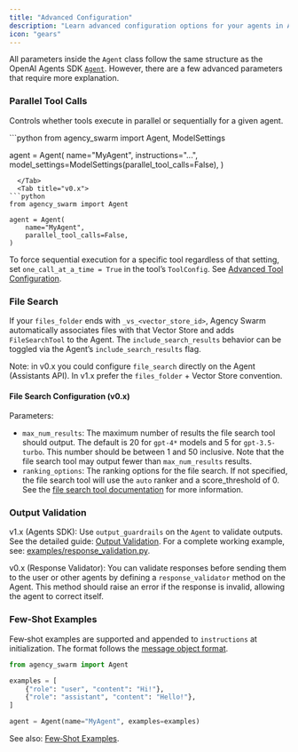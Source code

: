 ```yaml
---
title: "Advanced Configuration"
description: "Learn advanced configuration options for your agents in Agency Swarm."
icon: "gears"
---
```



All parameters inside the `Agent` class follow the same structure as the OpenAI Agents SDK [`Agent`](https://openai.github.io/openai-agents-python/ref/agent/#agents.agent.Agent). However, there are a few advanced parameters that require more explanation.

### Parallel Tool Calls

Controls whether tools execute in parallel or sequentially for a given agent.

<Tabs>
  <Tab title="v1.x">
```python
from agency_swarm import Agent, ModelSettings

agent = Agent(
    name="MyAgent",
    instructions="...",
    model_settings=ModelSettings(parallel_tool_calls=False),
)
```
  </Tab>
  <Tab title="v0.x">
```python
from agency_swarm import Agent

agent = Agent(
    name="MyAgent",
    parallel_tool_calls=False,
)
```
  </Tab>
</Tabs>

To force sequential execution for a specific tool regardless of that setting, set `one_call_at_a_time = True` in the tool’s `ToolConfig`. See [Advanced Tool Configuration](/core-framework/tools/custom-tools/configuration).

### File Search

If your `files_folder` ends with `_vs_<vector_store_id>`, Agency Swarm automatically associates files with that Vector Store and adds `FileSearchTool` to the Agent. The `include_search_results` behavior can be toggled via the Agent’s `include_search_results` flag.

Note: in v0.x you could configure `file_search` directly on the Agent (Assistants API). In v1.x prefer the `files_folder` + Vector Store convention.

#### File Search Configuration (v0.x)

Parameters:
- `max_num_results`: The maximum number of results the file search tool should output. The default is 20 for `gpt-4*` models and 5 for `gpt-3.5-turbo`. This number should be between 1 and 50 inclusive. Note that the file search tool may output fewer than `max_num_results` results.
- `ranking_options`: The ranking options for the file search. If not specified, the file search tool will use the `auto` ranker and a score_threshold of 0. See the [file search tool documentation](https://platform.openai.com/docs/assistants/tools/file-search#customizing-file-search-settings) for more information.

### Output Validation

v1.x (Agents SDK): Use `output_guardrails` on the `Agent` to validate outputs. See the detailed guide: [Output Validation](/additional-features/output-validation). For a complete working example, see: [examples/response_validation.py](https://github.com/VRSEN/agency-swarm/blob/main/examples/response_validation.py).

v0.x (Response Validator): You can validate responses before sending them to the user or other agents by defining a `response_validator` method on the Agent. This method should raise an error if the response is invalid, allowing the agent to correct itself.

### Few‑Shot Examples

Few‑shot examples are supported and appended to `instructions` at initialization. The format follows the [message object format](https://platform.openai.com/docs/api-reference/messages/createMessage).

```python
from agency_swarm import Agent

examples = [
    {"role": "user", "content": "Hi!"},
    {"role": "assistant", "content": "Hello!"},
]

agent = Agent(name="MyAgent", examples=examples)
```

See also: [Few‑Shot Examples](/additional-features/few-shot-examples).
